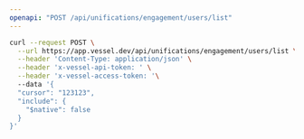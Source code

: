 ```yaml
---
openapi: "POST /api/unifications/engagement/users/list"
---
```


<RequestExample>

```bash Request
curl --request POST \
  --url https://app.vessel.dev/api/unifications/engagement/users/list \
  --header 'Content-Type: application/json' \
  --header 'x-vessel-api-token: ' \
  --header 'x-vessel-access-token: '\ 
  --data '{
  "cursor": "123123",
  "include": {
    "$native": false
  }
}'
```

</RequestExample>


      